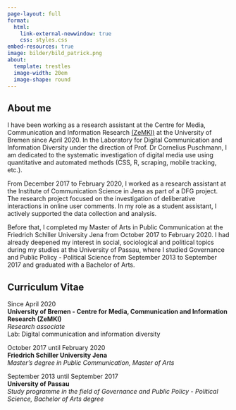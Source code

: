 ```yaml
---
page-layout: full
format: 
  html:
    link-external-newwindow: true
    css: styles.css
embed-resources: true
image: bilder/bild_patrick.png
about:
  template: trestles
  image-width: 20em
  image-shape: round
---
```


## About me

I have been working as a research assistant at the Centre for Media, Communication and Information Research [(ZeMKI)](https://zemki.uni-bremen.de/) at the University of Bremen since April 2020. In the Laboratory for Digital Communication and Information Diversity under the direction of Prof. Dr Cornelius Puschmann, I am dedicated to the systematic investigation of digital media use using quantitative and automated methods (CSS, R, scraping, mobile tracking, etc.).

From December 2017 to February 2020, I worked as a research assistant at the Institute of Communication Science in Jena as part of a DFG project. The research project focused on the investigation of deliberative interactions in online user comments. In my role as a student assistant, I actively supported the data collection and analysis.

Before that, I completed my Master of Arts in Public Communication at the Friedrich Schiller University Jena from October 2017 to February 2020. I had already deepened my interest in social, sociological and political topics during my studies at the University of Passau, where I studied Governance and Public Policy - Political Science from September 2013 to September 2017 and graduated with a Bachelor of Arts.

## Curriculum Vitae
 
Since April 2020 \
**University of Bremen - Centre for Media, Communication and Information Research (ZeMKI)** \
*Research associate* \
Lab: Digital communication and information diversity \

October 2017 until February 2020 \
**Friedrich Schiller University Jena** \
*Master's degree in Public Communication, Master of Arts* \

September 2013 until September 2017 \
**University of Passau** \
*Study programme in the field of Governance and Public Policy - Political Science, Bachelor of Arts degree* \
